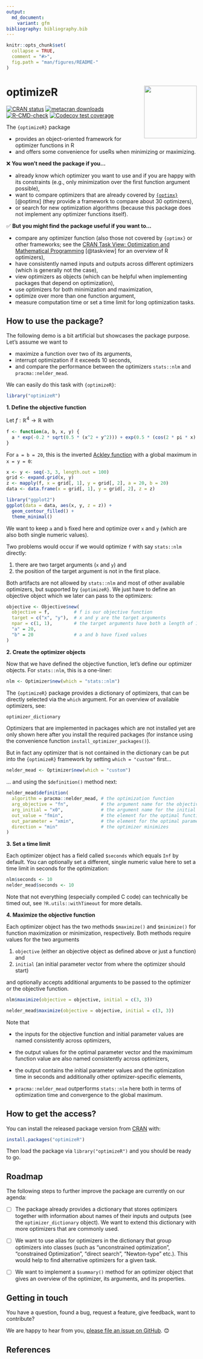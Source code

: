 ```yaml
---
output:
  md_document:
    variant: gfm
bibliography: bibliography.bib
---
```


<!-- README.md is generated from README.Rmd. Please edit that file -->

```r
knitr::opts_chunk$set(
  collapse = TRUE, 
  comment = "#>", 
  fig.path = "man/figures/README-"
)
```

# optimizeR <img src="man/figures/logo.png" align="right" height="139" />

<!-- badges: start -->
[![CRAN status](https://www.r-pkg.org/badges/version/optimizeR)](https://CRAN.R-project.org/package=optimizeR)
[![metacran downloads](https://cranlogs.r-pkg.org/badges/last-month/optimizeR)](https://cran.r-project.org/package=optimizeR)
[![R-CMD-check](https://github.com/loelschlaeger/optimizeR/workflows/R-CMD-check/badge.svg)](https://github.com/loelschlaeger/optimizeR/actions)
[![Codecov test coverage](https://codecov.io/gh/loelschlaeger/optimizeR/branch/master/graph/badge.svg)](https://app.codecov.io/gh/loelschlaeger/optimizeR?branch=master)
<!-- badges: end -->

The `{optimizeR}` package 

- provides an object-oriented framework for optimizer functions in R
- and offers some convenience for useRs when minimizing or maximizing.

❌ **You won't need the package if you...**

- already know which optimizer you want to use and if you are happy with its constraints (e.g., only minimization over the first function argument possible),
- want to compare optimizers that are already covered by [`{optimx}`](https://CRAN.R-project.org/package=optimx) [@optimx] (they provide a framework to compare about 30 optimizers),
- or search for new optimization algorithms (because this package does not implement any optimizer functions itself).

✅ **But you might find the package useful if you want to...**

- compare any optimizer function (also those not covered by `{optimx}` or other frameworks; see the [CRAN Task View: Optimization and Mathematical Programming](https://CRAN.R-project.org/view=Optimization) [@taskview] for an overview of R optimizers),
- have consistently named inputs and outputs across different optimizers (which is generally not the case),
- view optimizers as objects (which can be helpful when implementing packages that depend on optimization),
- use optimizers for both minimization and maximization,
- optimize over more than one function argument,
- measure computation time or set a time limit for long optimization tasks.

## How to use the package?

The following demo is a bit artificial but showcases the package purpose. Let's assume we want to 

- maximize a function over two of its arguments,
- interrupt optimization if it exceeds 10 seconds,
- and compare the performance between the optimizers `stats::nlm` and `pracma::nelder_mead`.

We can easily do this task with `{optimizeR}`:

```r
library("optimizeR")
```

**1. Define the objective function**

Let $f:\mathbb{R}^4\to\mathbb{R}$ with

```r
f <- function(a, b, x, y) {
  a * exp(-0.2 * sqrt(0.5 * (x^2 + y^2))) + exp(0.5 * (cos(2 * pi * x) + cos(2 * pi * y))) - exp(1) - b
}
```

For `a = b = 20`, this is the inverted [Ackley function](https://en.wikipedia.org/wiki/Ackley_function) with a global maximum in `x = y = 0`:

```r
x <- y <- seq(-3, 3, length.out = 100)
grid <- expand.grid(x, y)
z <- mapply(f, x = grid[, 1], y = grid[, 2], a = 20, b = 20)
data <- data.frame(x = grid[, 1], y = grid[, 2], z = z)

library("ggplot2")
ggplot(data = data, aes(x, y, z = z)) +
  geom_contour_filled() +
  theme_minimal()
```

We want to keep `a` and `b` fixed here and optimize over `x` and `y` (which are also both single numeric values).

Two problems would occur if we would optimize `f` with say `stats::nlm` directly: 

1. there are two target arguments (`x` and `y`) and 
2. the position of the target argument is not in the first place. 

Both artifacts are not allowed by `stats::nlm` and most of other available optimizers, but supported by `{optimizeR}`. We just have to define an objective object which we later can pass to the optimizers:

```r
objective <- Objective$new(
  objective = f,         # f is our objective function
  target = c("x", "y"),  # x and y are the target arguments
  npar = c(1, 1),        # the target arguments have both a length of 1
  "a" = 20,              
  "b" = 20               # a and b have fixed values
)
```

**2. Create the optimizer objects**

Now that we have defined the objective function, let's define our optimizer objects. For `stats::nlm`, this is a one-liner:

```r
nlm <- Optimizer$new(which = "stats::nlm")
```

The `{optimizeR}` package provides a dictionary of optimizers, that can be directly selected via the `which` argument. For an overview of available optimizers, see:

```r
optimizer_dictionary
```

Optimizers that are implemented in packages which are not installed yet are only shown here after you install the required packages (for instance using the convenience function `install_optimizer_packages()`).

But in fact any optimizer that is not contained in the dictionary can be put into the `{optimizeR}` framework by setting `which = "custom"` first...

```r
nelder_mead <- Optimizer$new(which = "custom")
```

... and using the `$definition()` method next:

```r
nelder_mead$definition(
  algorithm = pracma::nelder_mead, # the optimization function
  arg_objective = "fn",            # the argument name for the objective function
  arg_initial = "x0",              # the argument name for the initial values
  out_value = "fmin",              # the element for the optimal function value in the output
  out_parameter = "xmin",          # the element for the optimal parameters in the output
  direction = "min"                # the optimizer minimizes
)
```

**3. Set a time limit**

Each optimizer object has a field called `$seconds` which equals `Inf` by default. You can optionally set a different, single numeric value here to set a time limit in seconds for the optimization:

```r
nlm$seconds <- 10
nelder_mead$seconds <- 10
```

Note that not everything (especially compiled C code) can technically be timed out, see `?R.utils::withTimeout` for more details. 

**4. Maximize the objective function**

Each optimizer object has the two methods `$maximize()` and `$minimize()` for function maximization or minimization, respectively. Both methods require values for the two arguments

1. `objective` (either an objective object as defined above or just a function) and
2. `initial` (an initial parameter vector from where the optimizer should start)

and optionally accepts additional arguments to be passed to the optimizer or the objective function.

```r
nlm$maximize(objective = objective, initial = c(3, 3))
```

```r
nelder_mead$maximize(objective = objective, initial = c(3, 3))
```

Note that

- the inputs for the objective function and initial parameter values are named consistently across optimizers,

- the output values for the optimal parameter vector and the maximimum function value are also named consistently across optimizers,

- the output contains the initial parameter values and the optimization time in seconds and additionally other optimizer-specific elements,

- `pracma::nelder_mead` outperforms `stats::nlm` here both in terms of optimization time and convergence to the global maximum.

## How to get the access?

You can install the released package version from [CRAN](https://CRAN.R-project.org) with:

```r
install.packages("optimizeR")
```

Then load the package via `library("optimizeR")` and you should be ready to go.

## Roadmap

The following steps to further improve the package are currently on our agenda:

- [ ] The package already provides a dictionary that stores optimizers together with information about names of their inputs and outputs (see the `optimizer_dictionary` object). We want to extend this dictionary with more optimizers that are commonly used.

- [ ] We want to use alias for optimizers in the dictionary that group optimizers into classes (such as "unconstrained optimization", "constrained Optimization", "direct search", "Newton-type" etc.). This would help to find alternative optimizers for a given task.

- [ ] We want to implement a `$summary()` method for an optimizer object that gives an overview of the optimizer, its arguments, and its properties.

## Getting in touch

You have a question, found a bug, request a feature, give feedback, want to contribute? 

We are happy to hear from you, [please file an issue on GitHub](https://github.com/loelschlaeger/optimizeR/issues/new/choose). 😊

## References
